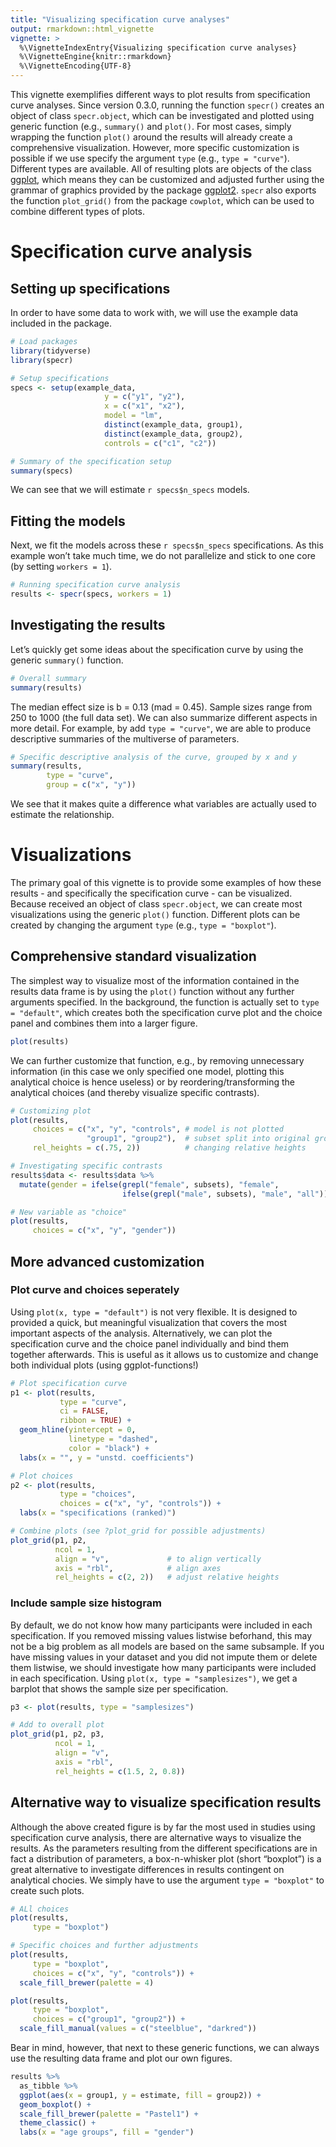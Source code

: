 ```yaml
---
title: "Visualizing specification curve analyses"
output: rmarkdown::html_vignette
vignette: >
  %\VignetteIndexEntry{Visualizing specification curve analyses}
  %\VignetteEngine{knitr::rmarkdown}
  %\VignetteEncoding{UTF-8}
---
```


This vignette exemplifies different ways to plot results from specification curve analyses. Since version 0.3.0, running the function `specr()` creates an object of class `specr.object`, which can be investigated and plotted using generic function (e.g., `summary()` and `plot()`. For most cases, simply wrapping the function `plot()` around the results will already create a comprehensive visualization. However, more specific customization is possible if we use specify the argument `type` (e.g., `type = "curve"`). Different types are available. All of resulting plots are objects of the class [ggplot](https://ggplot2.tidyverse.org/index.html), which means they can be customized and adjusted further using the grammar of graphics provided by the package [ggplot2](https://ggplot2.tidyverse.org/index.html). `specr` also exports the function `plot_grid()` from the package `cowplot`, which can be used to combine different types of plots. 

# Specification curve analysis

## Setting up specifications

In order to have some data to work with, we will use the example data included in the package. 

```r
# Load packages
library(tidyverse)
library(specr)

# Setup specifications
specs <- setup(example_data,
                     y = c("y1", "y2"),
                     x = c("x1", "x2"),
                     model = "lm",
                     distinct(example_data, group1),
                     distinct(example_data, group2),
                     controls = c("c1", "c2"))

# Summary of the specification setup
summary(specs)
```

We can see that we will estimate `r specs$n_specs` models. 

## Fitting the models

Next, we fit the models across these `r specs$n_specs` specifications. As this example
won't take much time, we do not parallelize and stick to one core (by setting `workers = 1`).

```r
# Running specification curve analysis 
results <- specr(specs, workers = 1)
```

## Investigating the results

Let's quickly get some ideas about the specification curve by using the generic `summary()` function. 

```r
# Overall summary
summary(results)
```

The median effect size is b = 0.13 (mad = 0.45). Sample sizes range from 250 to 1000 (the full data set). We can also summarize different aspects in more detail. For example, by add `type = "curve"`, we are able to produce descriptive summaries of the multiverse of parameters.  


```r
# Specific descriptive analysis of the curve, grouped by x and y
summary(results, 
        type = "curve", 
        group = c("x", "y"))
```

We see that it makes quite a difference what variables are actually used to estimate the relationship. 

# Visualizations

The primary goal of this vignette is to provide some examples of how these results - and specifically the specification curve - can be visualized. Because received an object of class `specr.object`, we can create most visualizations using the generic `plot()` function. Different plots can be created by changing the argument `type` (e.g., `type = "boxplot"`). 

## Comprehensive standard visualization

The simplest way to visualize most of the information contained in the results data frame is by using the `plot()` function without any further arguments specified. In the background, the function is actually set to `type = "default"`, which creates both the specification curve plot and the choice panel and combines them into a larger figure.  

```r
plot(results)
```

We can further customize that function, e.g., by removing unnecessary information (in this case we only specified one model, plotting this analytical choice is hence useless) or by reordering/transforming the analytical choices (and thereby visualize specific contrasts).

```r
# Customizing plot
plot(results, 
     choices = c("x", "y", "controls", # model is not plotted
                 "group1", "group2"),  # subset split into original groups
     rel_heights = c(.75, 2))          # changing relative heights

# Investigating specific contrasts
results$data <- results$data %>%
  mutate(gender = ifelse(grepl("female", subsets), "female", 
                         ifelse(grepl("male", subsets), "male", "all")))

# New variable as "choice"
plot(results, 
     choices = c("x", "y", "gender"))
```


## More advanced customization

### Plot curve and choices seperately

Using `plot(x, type = "default")` is not very flexible. It is designed to provided a quick, but meaningful visualization that covers the most important aspects of the analysis. Alternatively, we can plot the specification curve and the choice panel individually and bind them together afterwards. This is useful as it allows us to customize and change both individual plots (using ggplot-functions!) 

```r
# Plot specification curve
p1 <- plot(results, 
           type = "curve",
           ci = FALSE, 
           ribbon = TRUE) +
  geom_hline(yintercept = 0, 
             linetype = "dashed", 
             color = "black") +
  labs(x = "", y = "unstd. coefficients")

# Plot choices
p2 <- plot(results, 
           type = "choices",
           choices = c("x", "y", "controls")) +
  labs(x = "specifications (ranked)")

# Combine plots (see ?plot_grid for possible adjustments)
plot_grid(p1, p2,
          ncol = 1,           
          align = "v",             # to align vertically
          axis = "rbl",            # align axes
          rel_heights = c(2, 2))   # adjust relative heights
```

### Include sample size histogram

By default, we do not know how many participants were included in each specification. If you removed missing values listwise beforhand, this may not be a big problem as all models are based on the same subsample. If you have missing values in your dataset and you did not impute them or delete them listwise, we should investigate how many participants were included in each specification. Using `plot(x, type = "samplesizes")`, we get a barplot that shows the sample size per specification. 

```r
p3 <- plot(results, type = "samplesizes") 

# Add to overall plot
plot_grid(p1, p2, p3,
          ncol = 1,
          align = "v",
          axis = "rbl",
          rel_heights = c(1.5, 2, 0.8))
```


## Alternative way to visualize specification results

Although the above created figure is by far the most used in studies using specification curve analysis, there are alternative ways to visualize the results. As the parameters resulting from the different specifications are in fact a distribution of parameters, a box-n-whisker plot (short "boxplot") is a great alternative to investigate differences in results contingent on analytical chocies. We simply have to use the argument `type = "boxplot"` to create such plots. 

```r
# ALl choices
plot(results, 
     type = "boxplot") 

# Specific choices and further adjustments
plot(results, 
     type = "boxplot", 
     choices = c("x", "y", "controls")) +
  scale_fill_brewer(palette = 4)

plot(results, 
     type = "boxplot",
     choices = c("group1", "group2")) +
  scale_fill_manual(values = c("steelblue", "darkred"))
```

Bear in mind, however, that next to these generic functions, we can always use the resulting data frame and plot our own figures.

```r
results %>%
  as_tibble %>%
  ggplot(aes(x = group1, y = estimate, fill = group2)) +
  geom_boxplot() +
  scale_fill_brewer(palette = "Pastel1") +
  theme_classic() +
  labs(x = "age groups", fill = "gender")
```

